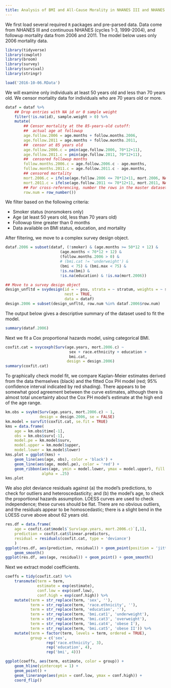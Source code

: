 ```yaml
---
title: Analysis of BMI and All-Cause Morality in NHANES III and NHANES 1999-2004
---
```


We first load several required `R` packages and pre-parsed data.  Data come from NHANES III and continuous NHANES (cycles 1-3, 1999-2004), and followup mortality data from 2006 and 2011.  The model below uses only 2006 mortality data.  

```r
library(tidyverse)
library(cowplot)
library(broom)
library(survey)
library(survival)
library(stringr)

load('2016-10-06.RData')
```

We will examine only individuals at least 50 years old and less than 70 years old.  We censor mortality data for individuals who are 70 years old or more.   

```r
dataf = dataf %>% 
	## Drop entries with NA id or 0 sample weight
	filter(!is.na(id), sample.weight > 0) %>%
	mutate(
		## Censor mortality at the 85-years-old cutoff: 
		##  actual age at followup
		age.follow.2006 = age.months + follow.months.2006,
		age.follow.2011 = age.months + follow.months.2011,
		##  censor at 85 years old
		age.follow.2006.c = pmin(age.follow.2006, 70*12+11),
		age.follow.2011.c = pmin(age.follow.2011, 70*12+11),
		##  censored followup months
		follow.months.2006.c = age.follow.2006.c - age.months,
		follow.months.2011.c = age.follow.2011.c - age.months,
		## censored mortality
		mort.2006.c = ifelse(age.follow.2006 <= 70*12+11, mort.2006, NA), 
		mort.2011.c = ifelse(age.follow.2011 <= 70*12+11, mort.2011, NA),
		## For cross-referencing, number the rows in the master dataset
		row.num = row_number())
```

We filter based on the following criteria:  

- Smoker status (nonsmokers only)
- Age (at least 50 years old, less than 70 years old)
- Followup time greater than 0 months
- Data available on BMI status, education, and mortality

After filtering, we move to a complex survey design object.

```r
dataf.2006 = subset(dataf, (!smoker) & (age.months >= 50*12 + 12) & 
						(age.months < 70*12 + 12) & 
						(follow.months.2006 > 0) &
						# (bmi.cat != 'underweight') & 
						(bmi < 75) & (bmi.max < 75) &
						!is.na(bmi) &
						!is.na(education) & !is.na(mort.2006))

## Move to a survey design object
design_unfltd = svydesign(id = ~ psu, strata = ~ stratum, weights = ~ sample.weight, 
						  nest = TRUE, 
						  data = dataf)
design.2006 = subset(design_unfltd, row.num %in% dataf.2006$row.num)
```

The output below gives a descriptive summary of the dataset used to fit the model. 

```r
summary(dataf.2006)
```

Next we fit a Cox proportional hazards model, using categorical BMI.  

```r
coxfit.cat = svycoxph(Surv(age.years, mort.2006.c) ~ 
				  			sex + race.ethnicity + education +
				  			bmi.cat, 
						   design = design.2006)
summary(coxfit.cat)
```

To graphically check model fit, we compare Kaplan-Meier estimates derived from the data themselves (black) and the fitted Cox PH model (red; 95% confidence interval indicated by red shading).  There appears to be somewhat good agreement between the curve estimates, although there is almost total uncertainty about the Cox PH model's estimate at the high end of the age range.  

```r
km.obs = svykm(Surv(age.years, mort.2006.c) ~ 1, 
			   design = design.2006, se = FALSE)
km.model = survfit(coxfit.cat, se.fit = TRUE)
kms = data.frame(
	age = km.obs$time[-1],
	obs = km.obs$surv[-1],
	model.pe = km.model$surv,
	model.upper = km.model$upper, 
	model.lower = km.model$lower)
kms.plot = ggplot(kms) + 
	geom_line(aes(age, obs), color = 'black') +
	geom_line(aes(age, model.pe), color = 'red') +
	geom_ribbon(aes(age, ymin = model.lower, ymax = model.upper), fill = 'red', 
				alpha = .25)
kms.plot
```

We also plot deviance residuals against (a) the model's predictions, to check for outliers and heteroscedasticity; and (b) the model's age, to check the proportional hazards assumption.  LOESS curves are used to check independence; these curves should be flat.  There are no obvious outliers, and the residuals appear to be homoscedastic; there is a slight bend in the LOESS curve above about 62 years old.  

```r
res.df = data.frame(
	age = coxfit.cat$model$`Surv(age.years, mort.2006.c)`[,1],
	prediction = coxfit.cat$linear.predictors,
	residual = residuals(coxfit.cat, type = 'deviance')
	)
ggplot(res.df, aes(prediction, residual)) + geom_point(position = 'jitter') +
	geom_smooth()
ggplot(res.df, aes(age, residual)) + geom_point() + geom_smooth()
```

Next we extract model coefficients.  

```r
coeffs = tidy(coxfit.cat) %>%
	transmute(term = term, 
			  estimate = exp(estimate),
			  conf.low = exp(conf.low),
			  conf.high = exp(conf.high)) %>%
	mutate(term = str_replace(term, 'sex', ''),
		   term = str_replace(term, 'race.ethnicity', ''),
		   term = str_replace(term, 'education', ''),
		   term = str_replace(term, 'bmi.cat1', 'underweight'),
		   term = str_replace(term, 'bmi.cat3', 'overweight'),
		   term = str_replace(term, 'bmi.cat4', 'obese I'), 
		   term = str_replace(term, 'bmi.cat5', 'obese II')) %>%
	mutate(term = factor(term, levels = term, ordered = TRUE), 
		   group = c('sex', 
		   		  rep('race.ethnicity', 3), 
		   		  rep('education', 4), 
		   		  rep('bmi', 4)))

ggplot(coeffs, aes(term, estimate, color = group)) + 
	geom_hline(yintercept = 1) +
	geom_point() + 
	geom_linerange(aes(ymin = conf.low, ymax = conf.high)) +
	coord_flip()
```
			  
			  
			  